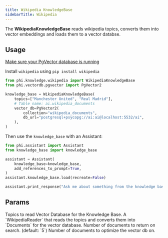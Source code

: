 ```yaml
---
title: Wikipedia KnowledgeBase
sidebarTitle: Wikipedia
---
```


The **WikipediaKnowledgeBase** reads wikipedia topics, converts them into vector embeddings and loads them to a vector databse.

## Usage

<Note>

[Make sure your PgVector database is running](https://docs.phidata.com/basics#assistant-with-knowledge)

</Note>

<Note>

Install `wikipedia` using `pip install wikipedia`

</Note>

```python knowledge_base.py
from phi.knowledge.wikipedia import WikipediaKnowledgeBase
from phi.vectordb.pgvector import PgVector2

knowledge_base = WikipediaKnowledgeBase(
    topics=["Manchester United", "Real Madrid"],
    # Table name: ai.wikipedia_documents
    vector_db=PgVector2(
        collection="wikipedia_documents",
        db_url="postgresql+psycopg://ai:ai@localhost:5532/ai",
    ),
)
```

Then use the `knowledge_base` with an Assistant:

```python assistant.py
from phi.assistant import Assistant
from knowledge_base import knowledge_base

assistant = Assistant(
    knowledge_base=knowledge_base,
    add_references_to_prompt=True,
)
assistant.knowledge_base.load(recreate=False)

assistant.print_response("Ask me about something from the knowledge base")
```

## Params

<ResponseField name="topics" type="List[str]">
  Topics to read
</ResponseField>
<ResponseField name="vector_db" type="VectorDb">
  Vector Database for the Knowledge Base.
</ResponseField>
<ResponseField name="reader" type="WikipediaReader">
  A `WikipediaReader` that reads the topics and converts them into `Documents`
  for the vector database.
</ResponseField>
<ResponseField name="num_documents" type="int">
  Number of documents to return on search. (default: `5`)
</ResponseField>
<ResponseField name="optimize_on" type="int">
  Number of documents to optimize the vector db on.
</ResponseField>
